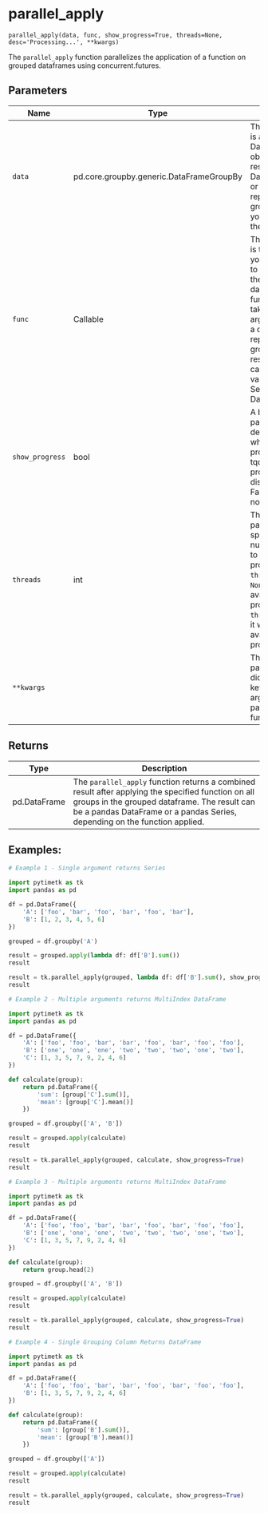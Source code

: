 # parallel_apply { #pytimetk.parallel_apply }

`parallel_apply(data, func, show_progress=True, threads=None, desc='Processing...', **kwargs)`

The `parallel_apply` function parallelizes the application of a function on 
grouped dataframes using
concurrent.futures.

## Parameters

| Name            | Type                                     | Description                                                                                                                                                                                                                                                                                   | Default    |
|-----------------|------------------------------------------|-----------------------------------------------------------------------------------------------------------------------------------------------------------------------------------------------------------------------------------------------------------------------------------------------|------------|
| `data`          | pd.core.groupby.generic.DataFrameGroupBy | The `data` parameter is a Pandas DataFrameGroupBy object, which is the  result of grouping a DataFrame by one or more columns. It represents the  grouped data that you want to apply the function to.                                                                                        | _required_ |
| `func`          | Callable                                 | The `func` parameter is the function that you want to apply to each  group in the grouped dataframe. This function should take a single  argument, which is a dataframe representing a group, and return a result.  The result can be a scalar value, a pandas Series, or a pandas DataFrame. | _required_ |
| `show_progress` | bool                                     | A boolean parameter that determines whether to display progress using  tqdm. If set to True, progress will be displayed. If set to False,  progress will not be displayed.                                                                                                                    | `True`     |
| `threads`       | int                                      | The `threads` parameter specifies the number of threads to use for  parallel processing. If `threads` is set to `None`, it will use all  available processors. If `threads` is set to `-1`, it will use all  available processors as well.                                                    | `None`     |
| `**kwargs`      |                                          | The `**kwargs` parameter is a dictionary of keyword arguments that are  passed to the `func` function.                                                                                                                                                                                        | `{}`       |

## Returns

| Type         | Description                                                                                                                                                                                                                          |
|--------------|--------------------------------------------------------------------------------------------------------------------------------------------------------------------------------------------------------------------------------------|
| pd.DataFrame | The `parallel_apply` function returns a combined result after applying  the specified function on all groups in the grouped dataframe. The  result can be a pandas DataFrame or a pandas Series, depending on the  function applied. |

## Examples:

``` python
# Example 1 - Single argument returns Series

import pytimetk as tk
import pandas as pd   

df = pd.DataFrame({
    'A': ['foo', 'bar', 'foo', 'bar', 'foo', 'bar'],
    'B': [1, 2, 3, 4, 5, 6]
})

grouped = df.groupby('A')

result = grouped.apply(lambda df: df['B'].sum())
result

result = tk.parallel_apply(grouped, lambda df: df['B'].sum(), show_progress=True, threads=2)
result
```

``` python
# Example 2 - Multiple arguments returns MultiIndex DataFrame

import pytimetk as tk
import pandas as pd

df = pd.DataFrame({
    'A': ['foo', 'foo', 'bar', 'bar', 'foo', 'bar', 'foo', 'foo'],
    'B': ['one', 'one', 'one', 'two', 'two', 'two', 'one', 'two'],
    'C': [1, 3, 5, 7, 9, 2, 4, 6]
})

def calculate(group):
    return pd.DataFrame({
        'sum': [group['C'].sum()],
        'mean': [group['C'].mean()]
    })

grouped = df.groupby(['A', 'B'])

result = grouped.apply(calculate)
result

result = tk.parallel_apply(grouped, calculate, show_progress=True)
result

```

``` python
# Example 3 - Multiple arguments returns MultiIndex DataFrame

import pytimetk as tk
import pandas as pd

df = pd.DataFrame({
    'A': ['foo', 'foo', 'bar', 'bar', 'foo', 'bar', 'foo', 'foo'],
    'B': ['one', 'one', 'one', 'two', 'two', 'two', 'one', 'two'],
    'C': [1, 3, 5, 7, 9, 2, 4, 6]
})

def calculate(group):
    return group.head(2)

grouped = df.groupby(['A', 'B'])

result = grouped.apply(calculate)
result

result = tk.parallel_apply(grouped, calculate, show_progress=True)
result

```

``` python
# Example 4 - Single Grouping Column Returns DataFrame

import pytimetk as tk
import pandas as pd

df = pd.DataFrame({
    'A': ['foo', 'foo', 'bar', 'bar', 'foo', 'bar', 'foo', 'foo'],
    'B': [1, 3, 5, 7, 9, 2, 4, 6]
})

def calculate(group):
    return pd.DataFrame({
        'sum': [group['B'].sum()],
        'mean': [group['B'].mean()]
    })

grouped = df.groupby(['A'])

result = grouped.apply(calculate)
result

result = tk.parallel_apply(grouped, calculate, show_progress=True)
result

```